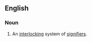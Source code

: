 ==English==

===Noun===
{{en-noun|head=[[signifying]] [[chain]]}}

# {{lb|en|semiotics}} An [[interlocking]] system of [[signifier]]s.